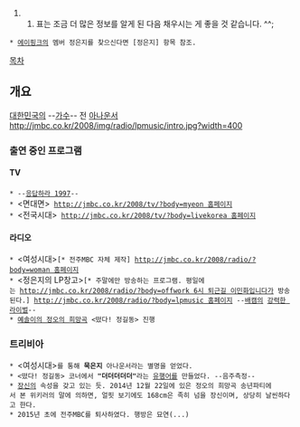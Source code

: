 ##표는 조금 더 많은 정보를 알게 된 다음 채우시는 게 좋을 것 같습니다. ^^;
 * [[에이핑크]]의 멤버 정은지를 찾으신다면 [정은지] 항목 참조.

[[목차]]

== 개요 ==

[[대한민국]]의 --[[에이핑크|가수]]-- 전 [[아나운서]]
http://jmbc.co.kr/2008/img/radio/lpmusic/intro.jpg?width=400

=== 출연 중인 프로그램 ===
==== TV ====
 * --[[응답하라 1997]]--
 * <면대면> [[http://jmbc.co.kr/2008/tv/?body=myeon 홈페이지]]
 * <전국시대> [[http://jmbc.co.kr/2008/tv/?body=livekorea 홈페이지]]
==== 라디오 ====
 * <여성시대>[* 전주MBC 자체 제작] [[http://jmbc.co.kr/2008/radio/?body=woman 홈페이지]]
 * <정은지의 LP창고>[* 주말에만 방송하는 프로그램. 평일에는 [[http://jmbc.co.kr/2008/radio/?body=offwork 6시 퇴근길 이민화입니다]]가 방송된다.] [[http://jmbc.co.kr/2008/radio/?body=lpmusic 홈페이지]] --[[배철수의 음악캠프|배캠]]의 [[올ㅋ|강력한 라이벌]]--
 * [[예솔이의 정오의 희망곡]] <떴다! 정길동> 진행

=== 트리비아 ===
 * <여성시대>를 통해 '''묵은지''' 아나운서라는 별명을 얻었다.
 * <떴다! 정길동> 코너에서 '''"더더더더더"'''라는 [[유행어]]를 만들었다. --음주측정--
 * [[장신]]의 속성을 갖고 있는 듯. 2014년 12월 22일에 있은 정오의 희망곡 송년파티에서 본 위키러의 말에 의하면, 얼핏 보기에도 168cm은 족히 넘을 장신이며, 상당히 날씬하다고 한다.
 * 2015년 초에 전주MBC를 퇴사하였다. 행방은 묘연(...)
